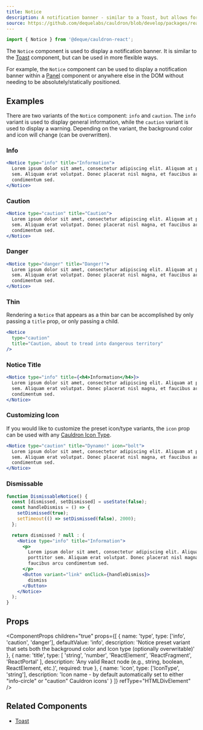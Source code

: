 ```yaml
---
title: Notice
description: A notification banner - similar to a Toast, but allows for more flexibile positioning and control.
source: https://github.com/dequelabs/cauldron/blob/develop/packages/react/src/components/Notice/Notice.tsx
---
```



```js
import { Notice } from '@deque/cauldron-react';
```

The `Notice` component is used to display a notification banner. It is similar to the [Toast](./Toast) component,
but can be used in more flexible ways.

For example, the `Notice` component can be used to display a notification banner within a [Panel](./Panel) component
or anywhere else in the DOM without needing to be absolutely/statically positioned.

## Examples

There are two variants of the `Notice` component: `info` and `caution`. The `info` variant is used to display general
information, while the `caution` variant is used to display a warning. Depending on the variant, the background color
and icon will change (can be overwritten).

### Info

```jsx example
<Notice type="info" title="Information">
  Lorem ipsum dolor sit amet, consectetur adipiscing elit. Aliquam at porttitor
  sem. Aliquam erat volutpat. Donec placerat nisl magna, et faucibus arcu
  condimentum sed.
</Notice>
```

### Caution

```jsx example
<Notice type="caution" title="Caution">
  Lorem ipsum dolor sit amet, consectetur adipiscing elit. Aliquam at porttitor
  sem. Aliquam erat volutpat. Donec placerat nisl magna, et faucibus arcu
  condimentum sed.
</Notice>
```

### Danger

```jsx example
<Notice type="danger" title="Danger!">
  Lorem ipsum dolor sit amet, consectetur adipiscing elit. Aliquam at porttitor
  sem. Aliquam erat volutpat. Donec placerat nisl magna, et faucibus arcu
  condimentum sed.
</Notice>
```

### Thin

Rendering a `Notice` that appears as a thin bar can be accomplished by only passing a `title` prop, or only passing a child.

```jsx example
<Notice
  type="caution"
  title="Caution, about to tread into dangerous territory"
/>
```

### Notice Title

```jsx example
<Notice type="info" title={<h4>Information</h4>}>
  Lorem ipsum dolor sit amet, consectetur adipiscing elit. Aliquam at porttitor
  sem. Aliquam erat volutpat. Donec placerat nisl magna, et faucibus arcu
  condimentum sed.
</Notice>
```

### Customizing Icon

If you would like to customize the preset icon/type variants, the `icon` prop can be used with any [Cauldron
Icon Type](/components/icon).

```jsx example
<Notice type="caution" title="Dynamo!" icon="bolt">
  Lorem ipsum dolor sit amet, consectetur adipiscing elit. Aliquam at porttitor
  sem. Aliquam erat volutpat. Donec placerat nisl magna, et faucibus arcu
  condimentum sed.
</Notice>
```

### Dismissable

```jsx example
function DismissableNotice() {
  const [dismissed, setDismissed] = useState(false);
  const handleDismiss = () => {
    setDismissed(true);
    setTimeout(() => setDismissed(false), 2000);
  };

  return dismissed ? null : (
    <Notice type="info" title="Information">
      <p>
        Lorem ipsum dolor sit amet, consectetur adipiscing elit. Aliquam at
        porttitor sem. Aliquam erat volutpat. Donec placerat nisl magna, et
        faucibus arcu condimentum sed.
      </p>
      <Button variant="link" onClick={handleDismiss}>
        dismiss
      </Button>
    </Notice>
  );
}
```

## Props

<ComponentProps
  children="true"
  props={[
    {
      name: 'type',
      type: ['info', 'caution', 'danger'],
      defaultValue: 'info',
      description:
        'Notice preset variant that sets both the background color and Icon type (optionally overwritable)'
    },
    {
      name: 'title',
      type: [
        'string',
        'number',
        'ReactElement',
        'ReactFragment',
        'ReactPortal'
      ],
      description:
        'Any valid React node (e.g., string, boolean, ReactElement, etc.)',
      required: true
    },
    {
      name: 'icon',
      type: ['IconType', 'string'],
      description:
        'Icon name - by default automatically set to either "info-circle" or "caution" Cauldron icons'
    }
  ]}
  refType="HTMLDivElement"
/>

## Related Components

- [Toast](./Toast)
